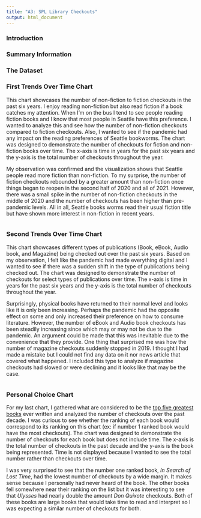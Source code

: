 ```yaml
---
title: "A3: SPL Library Checkouts"
output: html_document
---
```


### Introduction



### Summary Information



### The Dataset



### First Trends Over Time Chart

This chart showcases the number of non-fiction to fiction checkouts in the past six years. I enjoy reading non-fiction but also read fiction if a book catches my attention. When I'm on the bus I tend to see people reading fiction books and I know that most people in Seattle have this preference. I wanted to analyze this and see how the number of non-fiction checkouts compared to fiction checkouts. Also, I wanted to see if the pandemic had any impact on the reading preferences of Seattle bookworms. The chart was designed to demonstrate the number of checkouts for fiction and non-fiction books over time. The x-axis is time in years for the past six years and the y-axis is the total number of checkouts throughout the year.

My observation was confirmed and the visualization shows that Seattle people read more fiction than non-fiction. To my surprise, the number of fiction checkouts rebounded by a greater amount than non-fiction once things began to reopen in the second half of 2020 and all of 2021. However, there was a small spike in the number of non-fiction checkouts in the middle of 2020 and the number of checkouts has been higher than pre-pandemic levels. All in all, Seattle books worms read their usual fiction title but have shown more interest in non-fiction in recent years.

```r
```

### Second Trends Over Time Chart

This chart showcases different types of publications (Book, eBook, Audio book, and Magazine) being checked out over the past six years. Based on my observation, I felt like the pandemic had made everything digital and I wanted to see if there was a sudden shift in the type of publications being checked out. The chart was designed to demonstrate the number of checkouts for select types of publications over time. The x-axis is time in years for the past six years and the y-axis is the total number of checkouts throughout the year.

Surprisingly, physical books have returned to their normal level and looks like it is only been increasing. Perhaps the pandemic had the opposite effect on some and only increased their preference on how to consume literature. However, the number of eBook and Audio book checkouts has been steadily increasing since which may or may not be due to the pandemic. An argument could be made that this was inevitable due to the convenience that they provide. One thing that surprised me was how the number of magazine checkouts suddenly stopped in 2019. I thought I had made a mistake but I could not find any data on it nor news article that covered what happened. I included this type to analyze if magazine checkouts had slowed or were declining and it looks like that may be the case.

```r
```

### Personal Choice Chart

For my last chart, I gathered what are considered to be the [top five greatest books](https://thegreatestbooks.org/) ever written and analyzed the number of checkouts over the past decade. I was curious to see whether the ranking of each book would correspond to its ranking on this chart (ex: if number 1 ranked book would have the most checkouts). The chart was designed to demonstrate the number of checkouts for each book but does not include time. The x-axis is the total number of checkouts in the past decade and the y-axis is the book being represented. Time is not displayed because I wanted to see the total number rather than checkouts over time.

I was very surprised to see that the number one ranked book, _In Search of Lost Time_, had the lowest number of checkouts by a wide margin. It makes sense because I personally had never heard of the book. The other books fell somewhere near their ranking on the list but it was interesting to see that _Ulysses_ had nearly double the amount _Don Quixote_ checkouts. Both of these books are large books that would take time to read and interpret so I was expecting a similar number of checkouts for both.

```r
```
